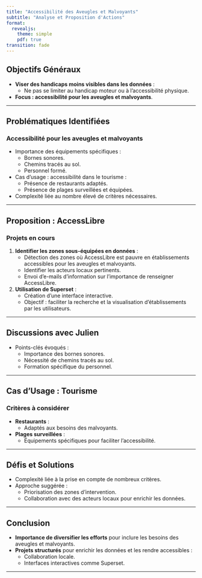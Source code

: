 ```yaml
---
title: "Accessibilité des Aveugles et Malvoyants"
subtitle: "Analyse et Proposition d'Actions"
format: 
  revealjs:
    theme: simple
    pdf: true
transition: fade
---
```


## Objectifs Généraux

- **Viser des handicaps moins visibles dans les données** :
  - Ne pas se limiter au handicap moteur ou à l'accessibilité physique.
- **Focus : accessibilité pour les aveugles et malvoyants**.

---

## Problématiques Identifiées

### Accessibilité pour les aveugles et malvoyants
- Importance des équipements spécifiques :
  - Bornes sonores.
  - Chemins tracés au sol.
  - Personnel formé.
- Cas d'usage : accessibilité dans le tourisme :
  - Présence de restaurants adaptés.
  - Présence de plages surveillées et équipées.
- Complexité liée au nombre élevé de critères nécessaires.

---

## Proposition : AccessLibre

### Projets en cours
1. **Identifier les zones sous-équipées en données** :
   - Détection des zones où AccessLibre est pauvre en établissements accessibles pour les aveugles et malvoyants.
   - Identifier les acteurs locaux pertinents.
   - Envoi d'e-mails d'information sur l'importance de renseigner AccessLibre.

2. **Utilisation de Superset** :
   - Création d'une interface interactive.
   - Objectif : faciliter la recherche et la visualisation d'établissements par les utilisateurs.

---

## Discussions avec Julien

- Points-clés évoqués :
  - Importance des bornes sonores.
  - Nécessité de chemins tracés au sol.
  - Formation spécifique du personnel.

---

## Cas d'Usage : Tourisme

### Critères à considérer
- **Restaurants** :
  - Adaptés aux besoins des malvoyants.
- **Plages surveillées** :
  - Équipements spécifiques pour faciliter l'accessibilité.

---

## Défis et Solutions

- Complexité liée à la prise en compte de nombreux critères.
- Approche suggérée :
  - Priorisation des zones d'intervention.
  - Collaboration avec des acteurs locaux pour enrichir les données.

---

## Conclusion

- **Importance de diversifier les efforts** pour inclure les besoins des aveugles et malvoyants.
- **Projets structurés** pour enrichir les données et les rendre accessibles :
  - Collaboration locale.
  - Interfaces interactives comme Superset.

---


